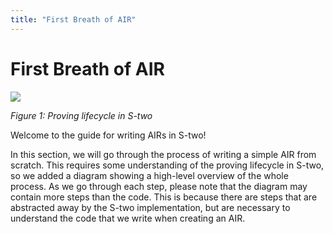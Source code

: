 ```yaml
---
title: "First Breath of AIR"
---
```


# First Breath of AIR

![](./index-1.png)

*Figure 1: Proving lifecycle in S-two*

Welcome to the guide for writing AIRs in S-two!

In this section, we will go through the process of writing a simple AIR from scratch. This requires some understanding of the proving lifecycle in S-two, so we added a diagram showing a high-level overview of the whole process. As we go through each step, please note that the diagram may contain more steps than the code. This is because there are steps that are abstracted away by the S-two implementation, but are necessary to understand the code that we write when creating an AIR.
